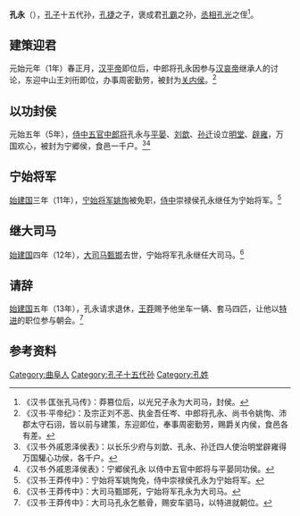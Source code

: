 '''孔永'''（{{bd|？||？||}}），[[孔子|孔子]]十五代孙，[[孔捷|孔捷]]之子，褒成君[[孔霸|孔霸]]之孙，[[丞相|丞相]][[孔光|孔光]]之侄<ref>《汉书·匡张孔马传》：莽篡位后，以光兄子永为大司马，封侯。</ref>。

==建策迎君==
元始元年（1年）春正月，[[汉平帝|汉平帝]]即位后，中郎将孔永因参与[[汉哀帝|汉哀帝]]继承人的讨论，东迎中山王刘衎即位，办事周密勤劳，被封为[[关内侯|关内侯]]。<ref>《汉书·平帝纪》：及宗正刘不恶、执金吾任岑、中郎将孔永、尚书令姚恂、沛郡太守石诩，皆以前与建策，东迎即位，奉事周密勤劳，赐爵关内侯，食邑各有差。</ref>

==以功封侯==
元始五年（5年），[[侍中|侍中]][[五官中郎将|五官中郎将]]孔永与[[平晏|平晏]]、[[刘歆|刘歆]]、[[孙迁|孙迁]]设立[[明堂|明堂]]、[[辟雍|辟雍]]，万国欢心，被封为宁郷侯，食邑一千户。<ref>《汉书·外戚恩泽侯表》：以长乐少府与刘歆、孔永、孙迁四人使治明堂辟雍得万国驩心功侯，各千户。</ref><ref>《汉书·外戚恩泽侯表》：宁郷侯孔永  以侍中五官中郎将与平晏同功侯。</ref>

==宁始将军==
[[始建国|始建国]]三年（11年），[[宁始将军|宁始将军]][[姚恂|姚恂]]被免职，[[侍中|侍中]]崇禄侯孔永继任为宁始将军。<ref>《汉书·王莽传中》：宁始将军姚恂免，侍中崇禄侯孔永为宁始将军。</ref>

==继大司马==
[[始建国|始建国]]四年（12年），[[大司马|大司马]][[甄邯|甄邯]]去世，宁始将军孔永继任大司马。<ref>《汉书·王莽传中》：大司马甄邯死，宁始将军孔永为大司马。</ref>

==请辞==
[[始建国|始建国]]五年（13年），孔永请求退休，[[王莽|王莽]]赐予他坐车一辆、套马四匹，让他以[[特进|特进]]的职位参与朝会。<ref>《汉书·王莽传中》：大司马孔永乞骸骨，赐安车驷马，以特进就朝位。</ref>

==参考资料==
{{reflist}}

[[Category:曲阜人|Category:曲阜人]]
[[Category:孔子十五代孙|Category:孔子十五代孙]]
[[Category:孔姓|Category:孔姓]]